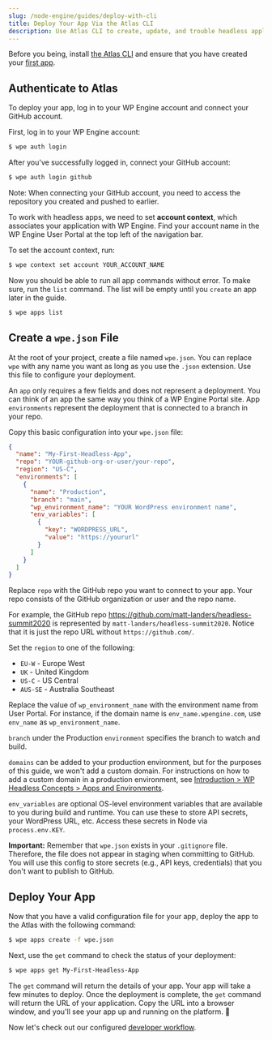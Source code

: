 ```yaml
---
slug: /node-engine/guides/deploy-with-cli
title: Deploy Your App Via the Atlas CLI
description: Use Atlas CLI to create, update, and trouble headless applications.
---
```


Before you being, install [the Atlas CLI](../introduction/#install-the-atlas-cli) and ensure that you have created your [first app](./create-app).

## Authenticate to Atlas

To deploy your app, log in to your WP Engine account and connect your GitHub account.

First, log in to your WP Engine account:

```bash
$ wpe auth login
```

After you've successfully logged in, connect your GitHub account:

```bash
$ wpe auth login github
```

Note: When connecting your GitHub account, you need to access the repository you created and pushed to earlier.

To work with headless apps, we need to set **account context**, which associates your application with WP Engine. Find your account name in the WP Engine User Portal at the top left of the navigation bar.

To set the account context, run:

```bash
$ wpe context set account YOUR_ACCOUNT_NAME
```

Now you should be able to run all app commands without error. To make sure, run the `list` command. The list will be empty until you `create` an app later in the guide.

```bash
$ wpe apps list
```

## Create a `wpe.json` File

At the root of your project, create a file named `wpe.json`. You can replace `wpe` with any name you want as long as you use the `.json` extension. Use this file to configure your deployment.

An `app` only requires a few fields and does not represent a deployment. You can think of an app the same way you think of a WP Engine Portal site. App `environments` represent the deployment that is connected to a branch in your repo.

Copy this basic configuration into your `wpe.json` file:

```json
{
  "name": "My-First-Headless-App",
  "repo": "YOUR-github-org-or-user/your-repo",
  "region": "US-C",
  "environments": [
    {
      "name": "Production",
      "branch": "main",
      "wp_environment_name": "YOUR WordPress environment name",
      "env_variables": [
        {
          "key": "WORDPRESS_URL",
          "value": "https://yoururl"
        }
      ]
    }
  ]
}
```

Replace `repo` with the GitHub repo you want to connect to your app. Your repo consists of the GitHub organization or user and the repo name.

For example, the GitHub repo https://github.com/matt-landers/headless-summit2020 is represented by `matt-landers/headless-summit2020`. Notice that it is just the repo URL without `https://github.com/`.

Set the `region` to one of the following:

- `EU-W` - Europe West
- `UK` - United Kingdom
- `US-C` - US Central
- `AUS-SE` - Australia Southeast

Replace the value of `wp_environment_name` with the environment name from User Portal. For instance, if the domain name is `env_name.wpengine.com`, use `env_name` as `wp_environment_name`.

`branch` under the Production `environment` specifies the branch to watch and build.

`domains` can be added to your production environment, but for the purposes of this guide, we won't add a custom domain. For instructions on how to add a custom domain in a production environment, see [Introduction > WP Headless Concepts > Apps and Environments](../introduction#apps-and-environments).

`env_variables` are optional OS-level environment variables that are available to you during build and runtime. You can use these to store API secrets, your WordPress URL, etc. Access these secrets in Node via `process.env.KEY`.

**Important:** Remember that `wpe.json` exists in your `.gitignore` file. Therefore, the file does not appear in staging when committing to GitHub. You will use this config to store secrets (e.g., API keys, credentials) that you don't want to publish to GitHub.

## Deploy Your App

Now that you have a valid configuration file for your app, deploy the app to the Atlas with the following command:

```bash
$ wpe apps create -f wpe.json
```

Next, use the `get` command to check the status of your deployment:

```bash
$ wpe apps get My-First-Headless-App
```

The `get` command will return the details of your app. Your app will take a few minutes to deploy. Once the deployment is complete, the `get` command will return the URL of your application. Copy the URL into a browser window, and you'll see your app up and running on the platform. :tada:

Now let's check out our configured [developer workflow](./developer-workflow).
